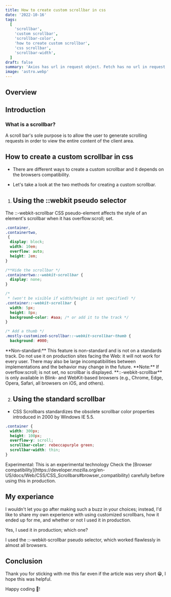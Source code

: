 ```yaml
---
title: How to create custom scrollbar in css
date: '2022-10-16'
tags:
  [
    'scrollbar',
    'custom scrollbar',
    'scrollbar-color',
    'how to create custom scrollbar',
    'css scrollbar',
    'scrollbar-width',
  ]
draft: false
summary: 'Axios has url in request object. Fetch has no url in request object. Axios is a stand-alone third party package that can be easily installed.'
image: 'astro.webp'
---
```



<ImageComponent
  src="/static/images/astro.webp"
  width="100%"
  height="100%"
  alt="astro illustration"
/>

## Overview

<TOCInline toc={props.toc} exclude="Overview" toHeading={2} />

## Introduction

### What is a scrollbar?

A scroll bar's sole purpose is to allow the user to generate scrolling requests in order to view the entire content of the client area.

## How to create a custom scrollbar in css

- There are different ways to create a custom scrollbar and it depends on the browsers compatibility.

- Let's take a look at the two methods for creating a custom scrollbar.

<GoogleHorizontalAdUnit path="css scrollbar1" />

1. ## Using the ::webkit pseudo selector

The ::-webkit-scrollbar CSS pseudo-element affects the style of an element's scrollbar when it has overflow:scroll; set.

```css
.container,
.containertwo,
 {
  display: block;
  width: 10em;
  overflow: auto;
  height: 2em;
}

/**Hide the scrollbar */
.containertwo::-webkit-scrollbar {
  display: none;
}

/*
 * (won't be visible if width/height is not specified) */
.container::-webkit-scrollbar {
  width: 5px;
  height: 8px;
  background-color: #aaa; /* or add it to the track */
}

/* Add a thumb */
.mostly-customized-scrollbar::-webkit-scrollbar-thumb {
  background: #000;

```

<Note type="warning">
  **Non-standard:** This feature is non-standard and is not on a standards track. Do not use it on
  production sites facing the Web: it will not work for every user. There may also be large
  incompatibilities between implementations and the behavior may change in the future.
</Note>

<Note>
  **Note:** If overflow:scroll; is not set, no scrollbar is displayed. **::-webkit-scrollbar** is
  only available in Blink- and WebKit-based browsers (e.g., Chrome, Edge, Opera, Safari, all
  browsers on iOS, and others).
</Note>

2. ## Using the standard scrollbar

- CSS Scrollbars standardizes the obsolete scrollbar color properties introduced in 2000 by Windows IE 5.5.

```css
.container {
  width: 300px;
  height: 100px;
  overflow-y: scroll;
  scrollbar-color: rebeccapurple green;
  scrollbar-width: thin;
}
```

<Note>
  Experimental: This is an experimental technology Check the [Browser
  compatibility](https://developer.mozilla.org/en-US/docs/Web/CSS/CSS_Scrollbars#browser_compatibility)
  carefully before using this in production.
</Note>

## My experiance

I wouldn't let you go after making such a buzz in your choices; instead, I'd like to share my own experience with using customized scrollbars, how it ended up for me, and whether or not I used it in production.

Yes, I used it in production; which one?

I used the ::-webkit-scrollbar pseudo selector, which worked flawlessly in almost all browsers.

## Conclusion

Thank you for sticking with me this far even if the article was very short 😁, I hope this was helpful.

Happy coding 🎉!

<GoogleHorizontalAdUnit path="css scrollbar2" />
